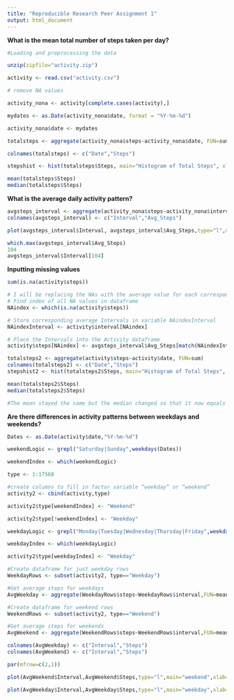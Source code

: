 ```yaml
---
title: "Reproducible Research Peer Assignment 1"
output: html_document
---
```


**What is the mean total number of steps taken per day?**

```r

#Loading and preprocessing the data

unzip(zipfile="activity.zip")

activity <- read.csv("activity.csv")

# remove NA values

activity_nona <- activity[complete.cases(activity),]

mydates <- as.Date(activity_nona$date, format = "%Y-%m-%d")

activity_nona$date <- mydates

totalsteps <- aggregate(activity_nona$steps~activity_nona$date, FUN=sum)

colnames(totalsteps) <- c("Date","Steps")

stepshist <- hist(totalsteps$Steps, main="Histogram of Total Steps", xlab="Total Steps")

mean(totalsteps$Steps)
median(totalsteps$Steps)
```



**What is the average daily activity pattern?**

```r

avgsteps_interval <- aggregate(activity_nona$steps~activity_nona$interval,FUN=mean)
colnames(avgsteps_interval) <- c("Interval","Avg_Steps")

plot(avgsteps_interval$Interval, avgsteps_interval$Avg_Steps,type="l",main="Average Steps by Interval",xlab="Interval",ylab="Average Steps")

which.max(avgsteps_interval$Avg_Steps)
104
avgsteps_interval$Interval[104]
```



**Inputting missing values**

```r

sum(is.na(activity$steps))

# I will be replacing the NAs with the average value for each corresponding interval 
# Find index of all NA values in dataframe
NAindex <- which(is.na(activity$steps))

# Store corresponding average Intervals in variable NAindexInterval
NAindexInterval <- activity$interval[NAindex]

# Place the Intervals into the Activity dataframe
activity$steps[NAindex] <- avgsteps_interval$Avg_Steps[match(NAindexInterval,avgsteps_interval$Interval)]

totalsteps2 <- aggregate(activity$steps~activity$date, FUN=sum)
colnames(totalsteps2) <- c("Date","Steps")
stepshist2 <- hist(totalsteps2$Steps, main="Histogram of Total Steps", xlab="Total Steps")

mean(totalsteps2$Steps)
median(totalsteps2$Steps)

#The mean stayed the same but the median changed so that it now equals the mean. Adding the missing values did not discernibly change the results of the daily total number of steps.
```


**Are there differences in activity patterns between weekdays and weekends?**
```r

Dates <- as.Date(activity$date,"%Y-%m-%d")

weekendLogic <- grepl("Saturday|Sunday",weekdays(Dates))

weekendIndex <- which(weekendLogic)

type <- 1:17568

#create columns to fill in factor variable “weekday” or “weekend”
activity2 <- cbind(activity,type)

activity2$type[weekendIndex] <- "Weekend"

activity2$type[!weekendIndex] <- "Weekday"

weekdayLogic <- grepl("Monday|Tuesday|Wednesday|Thursday|Friday",weekdays(Dates))

weekdayIndex <- which(weekdayLogic)

activity2$type[weekdayIndex] <- "Weekday"

#Create dataframe for just weekday rows
WeekdayRows <- subset(activity2, type=="Weekday")

#Get average steps for weekdays
AvgWeekday <- aggregate(WeekdayRows$steps~WeekdayRows$interval,FUN=mean)

#Create dataframe for weekend rows
WeekendRows <- subset(activity2, type=="Weekend")

#Get average steps for weekends
AvgWeekend <- aggregate(WeekendRows$steps~WeekendRows$interval,FUN=mean)

colnames(AvgWeekday) <- c("Interval","Steps")
colnames(AvgWeekend) <- c("Interval","Steps")

par(mfrow=c(2,1))

plot(AvgWeekend$Interval,AvgWeekend$Steps,type="l",main="weekend",xlab="Interval",ylab="Number of steps")

plot(AvgWeekday$Interval,AvgWeekday$Steps,type="l",main="weekday",xlab="Interval",ylab="Number of steps")
```